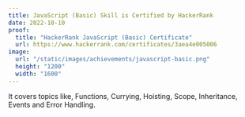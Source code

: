 ```yaml
---
title: JavaScript (Basic) Skill is Certified by HackerRank
date: 2022-10-10
proof:
  title: "HackerRank JavaScript (Basic) Certificate"
  url: https://www.hackerrank.com/certificates/3aea4e005006
image:
  url: "/static/images/achievements/javascript-basic.png"
  height: "1200"
  width: "1600"
---
```


It covers topics like, Functions, Currying, Hoisting, Scope, Inheritance, Events and Error Handling.
